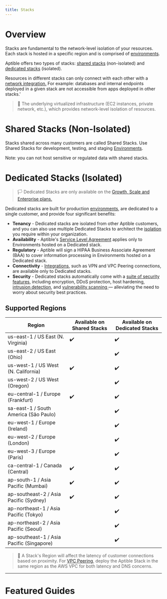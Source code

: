```yaml
---
title: Stacks
---
```


# Overview

Stacks are fundamental to the network-level isolation of your resources. Each stack is hosted in a specific region and is comprised of [environments](core-concepts/architecture/environments).

Aptible offers two types of stacks:  [shared stacks](core-concepts/architecture/stacks#shared-stacks) (non-isolated) and [dedicated stacks](core-concepts/architecture/stacks#dedicated-stacks) (isolated).

Resources in different stacks can only connect with each other with a [network integration.](core-concepts/integrations/network-integrations) For example: databases and internal endpoints deployed in a given stack are not accessible from apps deployed in other stacks.'

> 🧠 The underlying virtualized infrastructure (EC2 instances, private network, etc.), which provides network-level isolation of resources.

# Shared Stacks (Non-Isolated)

Stacks shared across many customers are called Shared Stacks. Use Shared Stacks for development, testing, and staging [Environments](core-concepts/architecture/environments).

Note: you can not host sensitive or regulated data with shared stacks.

# Dedicated Stacks (Isolated)

> 🏳️ Dedicated Stacks are only available on the [Growth, Scale and Enterprise plans.](https://www.aptible.com/pricing)

Dedicated stacks are built for production [environments](core-concepts/architecture/environments), are dedicated to a single customer, and provide four significant benefits:

* **Tenancy** - Dedicated stacks are isolated from other Aptible customers, and you can also use multiple Dedicated Stacks to architect the [isolation](https://community.aptible.com/t/what-kinds-of-isolation-can-aptible-provide/496) you require within your organization.
* **Availability** - Aptible's [Service Level Agreement](https://www.aptible.com/legal/service-level-agreement/) applies only to Environments hosted on a Dedicated stack.
* **Regulatory** - Aptible will sign a HIPAA Business Associate Agreement (BAA) to cover information processing in Environments hosted on a Dedicated stack.
* **Connectivity** - [Integrations](core-concepts/integrations/network-integrations), such as VPN and VPC Peering connections, are available only to Dedicated stacks.
* **Security** - Dedicated stacks automatically come with a [suite of security features](https://www.aptible.com/secured-by-aptible), including encryption, DDoS protection, host hardening, [intrusion detection](core-concepts/security-compliance/hids), and [vulnerability scanning ](core-concepts/security-compliance/security-scans)— alleviating the need to worry about security best practices.

## Supported Regions

|Region| Available on Shared Stacks | Available on Dedicated Stacks |
| ---- | -------------------------- | ----------------------------- |
| us-east-1 / US East (N. Virginia) | ✔️ | ✔️ |
| us-east-2 / US East (Ohio) |  | ✔️ |
| us-west-1 / US West (N. California) | ✔️ | ✔️ |
| us-west-2 / US West (Oregon) |  | ✔️ |
| eu-central-1 / Europe (Frankfurt) | ✔️ | ✔️ |
| sa-east-1 / South America (São Paulo) |  | ✔️ |
| eu-west-1 / Europe (Ireland) |  | ✔️ |
| eu-west-2 / Europe (London) |  | ✔️ |
| eu-west-3 / Europe (Paris) |  | ✔️ |
| ca-central-1 / Canada (Central) | ✔️ | ✔️ |
| ap-south-1 / Asia Pacific (Mumbai) | ✔️ | ✔️ |
| ap-southeast-2 / Asia Pacific (Sydney) | ✔️ | ✔️ |
| ap-northeast-1 / Asia Pacific (Tokyo) |  | ✔️ |
| ap-northeast-2 / Asia Pacific (Seoul) |  | ✔️ |
| ap-southeast-1 / Asia Pacific (Singapore) |  | ✔️ |

> 📘 A Stack's Region will affect the latency of customer connections based on proximity. For [VPC Peering](core-concepts/integrations/network-integrations), deploy the Aptible Stack in the same region as the AWS VPC for both latency and DNS concerns.

***

# Featured Guides
<CardGroup cols={3}>
  <Card title="How to create and deprovison dedicated stacks" icon="list-check" iconType="duotone" href="https://www.aptible.com/docs/create-dedicated-stack"> 
  </Card>
  
</CardGroup>


